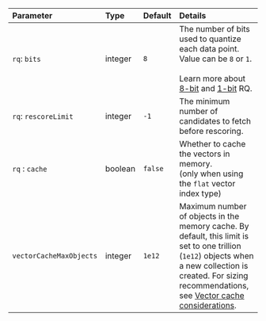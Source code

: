 | Parameter               | Type    | Default | Details                                                                                                                                                                                                                                                                     |
| :---------------------- | :------ | :------ | :-------------------------------------------------------------------------------------------------------------------------------------------------------------------------------------------------------------------------------------------------------------------------- |
| `rq`: `bits`            | integer | `8`     | The number of bits used to quantize each data point. Value can be `8` or `1`. <br/> <br/>Learn more about [8-bit](/weaviate/concepts/vector-quantization#8-bit-rq) and [1-bit](/weaviate/concepts/vector-quantization#1-bit-rq) RQ.                                         |
| `rq`: `rescoreLimit`    | integer | `-1`    | The minimum number of candidates to fetch before rescoring.                                                                                                                                                                                                                 |
| `rq` : `cache`          | boolean | `false` | Whether to cache the vectors in memory.<br/> (only when using the `flat` vector index type)                                                                                                                                                                                        |
| `vectorCacheMaxObjects` | integer | `1e12`  | Maximum number of objects in the memory cache. By default, this limit is set to one trillion (`1e12`) objects when a new collection is created. For sizing recommendations, see [Vector cache considerations](/weaviate/concepts/vector-index#vector-cache-considerations). |
